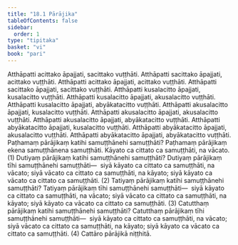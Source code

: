 ```yaml
---
title: "18.1 Pārājika"
tableOfContents: false
sidebar:
  order: 1
type: "tipitaka"
basket: "vi"
book: "pari"
---
```



<DynamicBreadcrumb />

<Division number="470" book="pari">

<Paragraph number="2200" book="pari">
Atthāpatti acittako āpajjati, sacittako vuṭṭhāti. Atthāpatti sacittako āpajjati, acittako vuṭṭhāti. Atthāpatti acittako āpajjati, acittako vuṭṭhāti. Atthāpatti sacittako āpajjati, sacittako vuṭṭhāti. Atthāpatti kusalacitto āpajjati, kusalacitto vuṭṭhāti. Atthāpatti kusalacitto āpajjati, akusalacitto vuṭṭhāti. Atthāpatti kusalacitto āpajjati, abyākatacitto vuṭṭhāti. Atthāpatti akusalacitto āpajjati, kusalacitto vuṭṭhāti. Atthāpatti akusalacitto āpajjati, akusalacitto vuṭṭhāti. Atthāpatti akusalacitto āpajjati, abyākatacitto vuṭṭhāti. Atthāpatti abyākatacitto āpajjati, kusalacitto vuṭṭhāti. Atthāpatti abyākatacitto āpajjati, akusalacitto vuṭṭhāti. Atthāpatti abyākatacitto āpajjati, abyākatacitto vuṭṭhāti.
</Paragraph>

<Paragraph number="2201" book="pari">
Paṭhamaṃ pārājikaṃ katihi samuṭṭhānehi samuṭṭhāti? Paṭhamaṃ pārājikaṃ ekena samuṭṭhānena samuṭṭhāti. Kāyato ca cittato ca samuṭṭhāti, na vācato. (1)
</Paragraph>

<Paragraph number="2202" book="pari">
Dutiyaṃ pārājikaṃ katihi samuṭṭhānehi samuṭṭhāti? Dutiyaṃ pārājikaṃ tīhi samuṭṭhānehi samuṭṭhāti—  siyā kāyato ca cittato ca samuṭṭhāti, na vācato; siyā vācato ca cittato ca samuṭṭhāti, na kāyato; siyā kāyato ca vācato ca cittato ca samuṭṭhāti. (2)
</Paragraph>

<Paragraph number="2203" book="pari">
Tatiyaṃ pārājikaṃ katihi samuṭṭhānehi samuṭṭhāti? Tatiyaṃ pārājikaṃ tīhi samuṭṭhānehi samuṭṭhāti—  siyā kāyato ca cittato ca samuṭṭhāti, na vācato; siyā vācato ca cittato ca samuṭṭhāti, na kāyato; siyā kāyato ca vācato ca cittato ca samuṭṭhāti. (3)
</Paragraph>

<Paragraph number="2204" book="pari">
Catutthaṃ pārājikaṃ katihi samuṭṭhānehi samuṭṭhāti? Catutthaṃ pārājikaṃ tīhi samuṭṭhānehi samuṭṭhāti—  siyā kāyato ca cittato ca samuṭṭhāti, na vācato; siyā vācato ca cittato ca samuṭṭhāti, na kāyato; siyā kāyato ca vācato ca cittato ca samuṭṭhāti. (4)

</Paragraph>
</Division>

<Paragraph number="2205" type="center" book="pari">
Cattāro pārājikā niṭṭhitā.
</Paragraph>